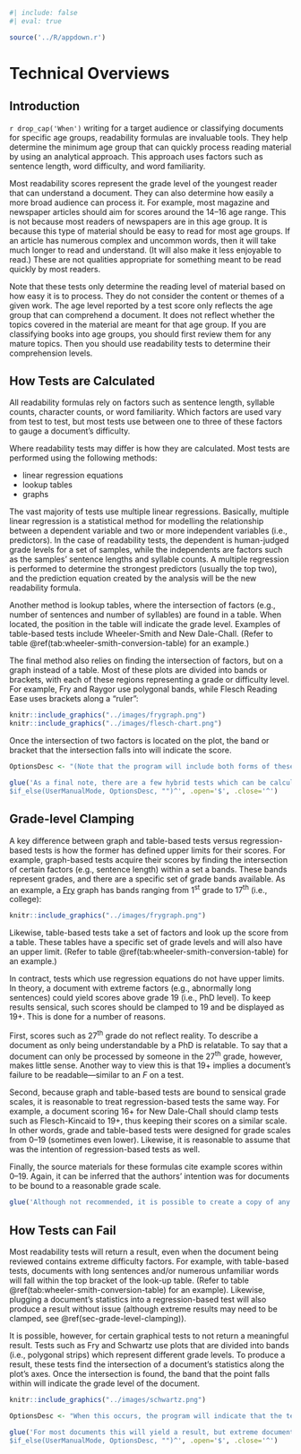 ```r
#| include: false
#| eval: true

source('../R/appdown.r')
```

# Technical Overviews

## Introduction {-#sec-intro}

`r drop_cap('When')` writing for a target audience or classifying documents for specific age groups, readability formulas are invaluable tools.
They help determine the minimum age group that can quickly process reading material by using an analytical approach.
This approach uses factors such as sentence length, word difficulty, and word familiarity.

Most readability scores represent the grade level of the youngest reader that can understand a document.
They can also determine how easily a more broad audience can process it. For example, most magazine and newspaper articles should aim for scores around the 14–16 age range.
This is not because most readers of newspapers are in this age group. It is because this type of material should be easy to read for most age groups.
If an article has numerous complex and uncommon words, then it will take much longer to read and understand. (It will also make it less enjoyable to read.)
These are not qualities appropriate for something meant to be read quickly by most readers.

Note that these tests only determine the reading level of material based on how easy it is to process.
They do not consider the content or themes of a given work. The age level reported by a test score only reflects the age group that can comprehend a document.
It does not reflect whether the topics covered in the material are meant for that age group. If you are classifying books into age groups, you should first review them for any mature topics.
Then you should use readability tests to determine their comprehension levels.

\newpage

## How Tests are Calculated {-}

All readability formulas rely on factors such as sentence length, syllable counts, character counts, or word familiarity.
Which factors are used vary from test to test, but most tests use between one to three of these factors to gauge a document's difficulty.

::: {.minipage data-latex="{\textwidth}"}
Where readability tests may differ is how they are calculated. Most tests are performed using the following methods:

- linear regression equations
- lookup tables
- graphs
:::

The vast majority of tests use multiple linear regressions. Basically, multiple linear regression is a statistical method for modelling the relationship between a dependent variable and two or more independent variables (i.e., predictors). In the case of readability tests, the dependent is human-judged grade levels for a set of samples, while the independents are factors such as the samples' sentence lengths and syllable counts. A multiple regression is performed to determine the strongest predictors (usually the top two), and the prediction equation created by the analysis will be the new readability formula.

Another method is lookup tables, where the intersection of factors (e.g., number of sentences and number of syllables) are found in a table. When located, the position in the table will indicate the grade level. Examples of table-based tests include Wheeler-Smith and New Dale-Chall. (Refer to table \@ref(tab:wheeler-smith-conversion-table) for an example.)

The final method also relies on finding the intersection of factors, but on a graph instead of a table. Most of these plots are divided into bands or brackets, with each of these regions representing a grade or difficulty level. For example, Fry and Raygor use polygonal bands, while Flesch Reading Ease uses brackets along a “ruler”:

```r
knitr::include_graphics("../images/frygraph.png")
knitr::include_graphics("../images/flesch-chart.png")
```

Once the intersection of two factors is located on the plot, the band or bracket that the intersection falls into will indicate the score.

```r
OptionsDesc <- "(Note that the program will include both forms of these tests in the results.)"

glue('As a final note, there are a few hybrid tests which can be calculated via a regression equation or graph. These tests were initially constructed as regression equations, and this is the preferred method for performing them. The tests\' authors, however, would also offer a graphical version as a quicker and simpler way for performing these tests. Examples of these tests include Flesch Reading Ease and Crawford.
$if_else(UserManualMode, OptionsDesc, "")^', .open='$', .close='^')
```

## Grade-level Clamping {-#sec-grade-level-clamping}

A key difference between graph and table-based tests versus regression-based tests is how the former has defined upper limits for their scores. For example, graph-based tests acquire their scores by finding the intersection of certain factors (e.g., sentence length) within a set a bands. These bands represent grades, and there are a specific set of grade bands available. As an example, a [Fry](#sec-fry-test) graph has bands ranging from 1^st^ grade to 17^th^ (i.e., college):

```r
knitr::include_graphics("../images/frygraph.png")
```

Likewise, table-based tests take a set of factors and look up the score from a table. These tables have a specific set of grade levels and will also have an upper limit. (Refer to table \@ref(tab:wheeler-smith-conversion-table) for an example.)

In contract, tests which use regression equations do not have upper limits. In theory, a document with extreme factors (e.g., abnormally long sentences) could yield scores above grade 19 (i.e., PhD level). To keep results sensical, such scores should be clamped to 19 and be displayed as 19+. This is done for a number of reasons.

First, scores such as 27^th^ grade do not reflect reality. To describe a document as only being understandable by a PhD is relatable. To say that a document can only be processed by someone in the 27^th^ grade, however, makes little sense. Another way to view this is that 19+ implies a document's failure to be readable—similar to an *F* on a test.

Second, because graph and table-based tests are bound to sensical grade scales, it is reasonable to treat regression-based tests the same way. For example, a document scoring 16+ for New Dale-Chall should clamp tests such as Flesch-Kincaid to 19+, thus keeping their scores on a similar scale. In other words, grade and table-based tests were designed for grade scales from 0–19 (sometimes even lower). Likewise, it is reasonable to assume that was the intention of regression-based tests as well.

Finally, the source materials for these formulas cite example scores within 0–19. Again, it can be inferred that the authors' intention was for documents to be bound to a reasonable grade scale.

```r
glue('Although not recommended, it is possible to create a copy of any regression-based test and remove this clamping. (Refer to ch. \\@ref(sec-custom-test-no-clamping) for an example.)')
```

## How Tests can Fail {-}

Most readability tests will return a result, even when the document being reviewed contains extreme difficulty factors. For example, with table-based tests, documents with long sentences and/or numerous unfamiliar words will fall within the top bracket of the look-up table. (Refer to table \@ref(tab:wheeler-smith-conversion-table) for an example). Likewise, plugging a document's statistics into a regression-based test will also produce a result without issue (although extreme results may need to be clamped, see \@ref(sec-grade-level-clamping)).

It is possible, however, for certain graphical tests to not return a meaningful result. Tests such as Fry and Schwartz use plots that are divided into bands (i.e., polygonal strips) which represent different grade levels. To produce a result, these tests find the intersection of a document's statistics along the plot's axes. Once the intersection is found, the band that the point falls within will indicate the grade level of the document.

```r
knitr::include_graphics("../images/schwartz.png")
```

```r
OptionsDesc <- "When this occurs, the program will indicate that the test failed and explain which factor (e.g., high syllable count) caused the failure."

glue('For most documents this will yield a result, but extreme documents may fall outside of the grade-level bands. (This can happen if there are too many difficult words or lengthy sentences.)
$if_else(UserManualMode, OptionsDesc, "")^', .open='$', .close='^')
```
